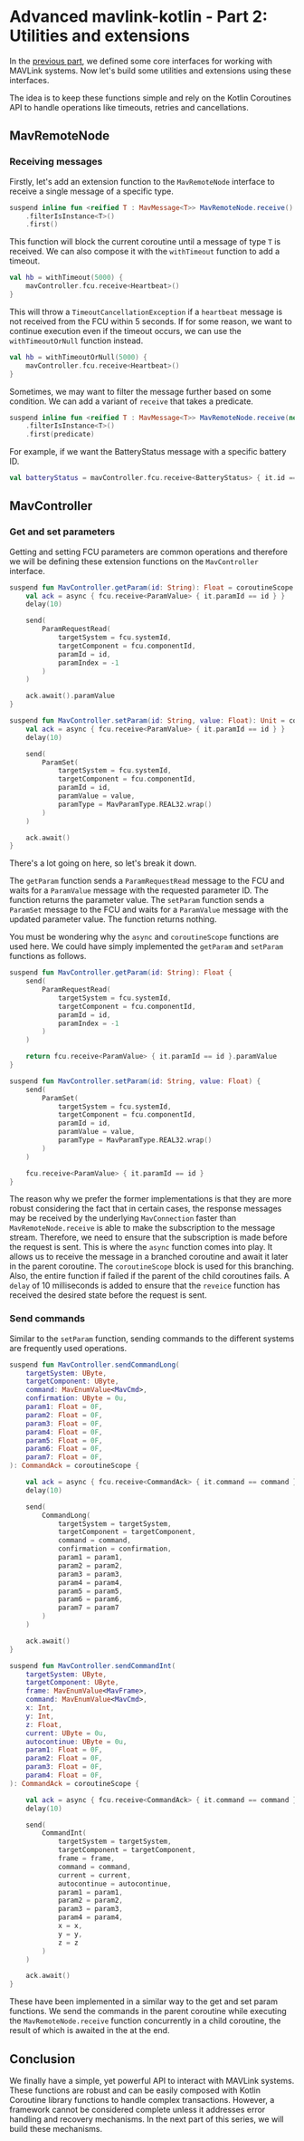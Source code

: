 # Advanced mavlink-kotlin - Part 2: Utilities and extensions

In the [previous part](/blog/advanced-mavlink-kotlin-part-1), we defined some core interfaces for working with MAVLink
systems. Now let's build some utilities and extensions using these interfaces.

The idea is to keep these functions simple and rely on the Kotlin Coroutines API to handle operations like timeouts,
retries and cancellations.

## MavRemoteNode

### Receiving messages

Firstly, let's add an extension function to the `MavRemoteNode` interface to receive a single message of a specific
type.

```kotlin
suspend inline fun <reified T : MavMessage<T>> MavRemoteNode.receive(): T = message
    .filterIsInstance<T>()
    .first()
```

This function will block the current coroutine until a message of type `T` is received. We can also compose it with the
`withTimeout` function to add a timeout.

```kotlin
val hb = withTimeout(5000) {
    mavController.fcu.receive<Heartbeat>()
}
```

This will throw a `TimeoutCancellationException` if a `heartbeat` message is not received from the FCU within 5
seconds. If for some reason, we want to continue execution even if the timeout occurs, we can use the
`withTimeoutOrNull` function instead.

```kotlin
val hb = withTimeoutOrNull(5000) {
    mavController.fcu.receive<Heartbeat>()
}
```

Sometimes, we may want to filter the message further based on some condition. We can add a variant of `receive` that
takes a predicate.

```kotlin
suspend inline fun <reified T : MavMessage<T>> MavRemoteNode.receive(noinline predicate: (T) -> Boolean): T = message
    .filterIsInstance<T>()
    .first(predicate)
```

For example, if we want the BatteryStatus message with a specific battery ID.

```kotlin
val batteryStatus = mavController.fcu.receive<BatteryStatus> { it.id == 1.toUByte() }
```

## MavController

### Get and set parameters

Getting and setting FCU parameters are common operations and therefore we will be defining these extension functions on
the `MavController` interface.

```kotlin
suspend fun MavController.getParam(id: String): Float = coroutineScope {
    val ack = async { fcu.receive<ParamValue> { it.paramId == id } }
    delay(10)

    send(
        ParamRequestRead(
            targetSystem = fcu.systemId,
            targetComponent = fcu.componentId,
            paramId = id,
            paramIndex = -1
        )
    )

    ack.await().paramValue
}

suspend fun MavController.setParam(id: String, value: Float): Unit = coroutineScope {
    val ack = async { fcu.receive<ParamValue> { it.paramId == id } }
    delay(10)

    send(
        ParamSet(
            targetSystem = fcu.systemId,
            targetComponent = fcu.componentId,
            paramId = id,
            paramValue = value,
            paramType = MavParamType.REAL32.wrap()
        )
    )

    ack.await()
}
```

There's a lot going on here, so let's break it down.

The `getParam` function sends a `ParamRequestRead` message to the FCU and waits for a `ParamValue` message with the
requested parameter ID. The function returns the parameter value. The `setParam` function sends a `ParamSet` message to
the FCU and waits for a `ParamValue` message with the updated parameter value. The function returns nothing.

You must be wondering why the `async` and `coroutineScope` functions are used here. We could have simply implemented
the `getParam` and `setParam` functions as follows.

```kotlin
suspend fun MavController.getParam(id: String): Float {
    send(
        ParamRequestRead(
            targetSystem = fcu.systemId,
            targetComponent = fcu.componentId,
            paramId = id,
            paramIndex = -1
        )
    )

    return fcu.receive<ParamValue> { it.paramId == id }.paramValue
}

suspend fun MavController.setParam(id: String, value: Float) {
    send(
        ParamSet(
            targetSystem = fcu.systemId,
            targetComponent = fcu.componentId,
            paramId = id,
            paramValue = value,
            paramType = MavParamType.REAL32.wrap()
        )
    )

    fcu.receive<ParamValue> { it.paramId == id }
}
```

The reason why we prefer the former implementations is that they are more robust considering the fact that in certain
cases, the response messages may be received by the underlying `MavConnection` faster than `MavRemoteNode.receive`
is able to make the subscription to the message stream. Therefore, we need to ensure that the subscription is made
before the request is sent. This is where the `async` function comes into play. It allows us to receive the message in
a branched coroutine and await it later in the parent coroutine. The `coroutineScope` block is used for this branching.
Also, the entire function if failed if the parent of the child coroutines fails. A `delay` of 10 milliseconds is added
to ensure that the `reveice` function has received the desired state before the request is sent.

### Send commands

Similar to the `setParam` function, sending commands to the different systems are frequently used operations.

```kotlin
suspend fun MavController.sendCommandLong(
    targetSystem: UByte,
    targetComponent: UByte,
    command: MavEnumValue<MavCmd>,
    confirmation: UByte = 0u,
    param1: Float = 0F,
    param2: Float = 0F,
    param3: Float = 0F,
    param4: Float = 0F,
    param5: Float = 0F,
    param6: Float = 0F,
    param7: Float = 0F,
): CommandAck = coroutineScope {

    val ack = async { fcu.receive<CommandAck> { it.command == command } }
    delay(10)

    send(
        CommandLong(
            targetSystem = targetSystem,
            targetComponent = targetComponent,
            command = command,
            confirmation = confirmation,
            param1 = param1,
            param2 = param2,
            param3 = param3,
            param4 = param4,
            param5 = param5,
            param6 = param6,
            param7 = param7
        )
    )

    ack.await()
}

suspend fun MavController.sendCommandInt(
    targetSystem: UByte,
    targetComponent: UByte,
    frame: MavEnumValue<MavFrame>,
    command: MavEnumValue<MavCmd>,
    x: Int,
    y: Int,
    z: Float,
    current: UByte = 0u,
    autocontinue: UByte = 0u,
    param1: Float = 0F,
    param2: Float = 0F,
    param3: Float = 0F,
    param4: Float = 0F,
): CommandAck = coroutineScope {

    val ack = async { fcu.receive<CommandAck> { it.command == command } }
    delay(10)

    send(
        CommandInt(
            targetSystem = targetSystem,
            targetComponent = targetComponent,
            frame = frame,
            command = command,
            current = current,
            autocontinue = autocontinue,
            param1 = param1,
            param2 = param2,
            param3 = param3,
            param4 = param4,
            x = x,
            y = y,
            z = z
        )
    )

    ack.await()
}
```

These have been implemented in a similar way to the get and set param functions. We send the commands in the parent
coroutine while executing the `MavRemoteNode.receive` function concurrently in a child coroutine, the result of which
is awaited in the at the end.

## Conclusion

We finally have a simple, yet powerful API to interact with MAVLink systems. These functions are robust and can be
easily composed with Kotlin Coroutine library functions to handle complex transactions. However, a framework cannot be
considered complete unless it addresses error handling and recovery mechanisms. In the next part of this series, we
will build these mechanisms.
